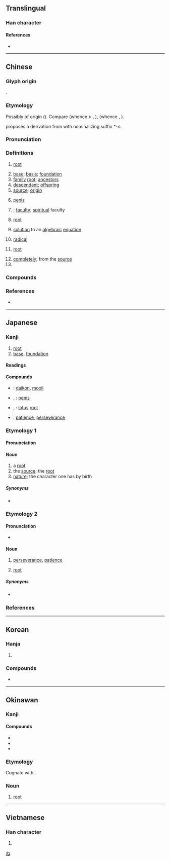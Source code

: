 {{character info}}
==Translingual==

===Han character===
{{Han char|rn=75|rad=木|as=06|sn=10|four=47932|canj=DAV|ids=⿰木艮}}

====References====
* {{Han ref|kx=0524.070|dkj=14745|dj=0912.090|hdz=21208.020|uh=6839|ud=26681|bh=AEDA|bd=44762}}

----

==Chinese==
{{zh-forms}}

===Glyph origin===
{{Han etym}}
{{Han compound|木|艮|ls=psc|c1=s|c2=p}}.

===Etymology===
Possibly of {{der|zh|aav}} origin ({{zh-ref|Schuessler, 2007}}). Compare {{cog|mkh-pro|*(d)kər||tree, plant}} (whence {{cog|mkh-vie-pro|*kəl}} > {{cog|vi|cây}}, {{cog|mtq|câl}}), {{m|mkh-pro|*d₂gəl ~ d₂g(əə)l||trunk; stump}} (whence {{cog|km|គល់||stump; floating log}}, {{w|Monic languages|Proto-Monic}} {{m|und|*t(l)gəl||stump}}).

{{zh-ref|Smith (2011)}} proposes a derivation from {{och-l|荄|root}} with {{w|redundancy (linguistics)|redundant}} nominalizing suffix ''*-n''.

===Pronunciation===
{{zh-pron
|m=gēn,er=y
|m-s=
|c=gan1
|c-t=
|g=
|h=pfs=kîn
|j=geng1
|mb=gṳ́ing
|md=gṳ̆ng/gŏng
|md_note=gṳ̆ng - vernacular (“root; descendant; base”); gŏng - literary (“source; basis”)
|mn=qz:kern/xm,qz,tp:kun/zz,kh:kin
|mn_note=kern - only Nan'an, Dehua and Yongchun dialects
|mn-t=geng1
|w=1ken
|x=
|mc=y
|oc=y
|ma=y
|cat=n,adv,cls
}}

===Definitions===
{{zh-hanzi}}

# {{lb|zh|botany}} [[root]] {{zh-mw|m:條}}
# [[base]]; [[basis]]; [[foundation]]
# [[family]] [[root]]; [[ancestor]]s
# [[descendant]]; [[offspring]]
# [[source]]; [[origin]]
# {{lb|zh|figurative}} [[penis]] {{zh-mw|m:條}}
# {{lb|zh|Buddhism}} {{w|indriya}}; [[faculty]]; [[spiritual]] faculty
# {{lb|zh|arithmetic}} [[root]]
#: {{zh-syn|方根}}
# {{lb|zh|mathematics}} [[solution]] to an [[algebraic]] [[equation]] {{zh-mw|個}}
# {{lb|zh|chemistry}} [[radical]]
# {{lb|zh|computing}} [[root]]
#: {{zh-x|根 目錄|'''root''' directory}}
#: {{zh-x|根 分區|'''root''' partition}}
# [[completely]]; from the [[source]]
# {{zh-classifier|[[long]], [[slender]] objects, such as [[cigarettes]], [[finger]]s, [[candle]]s, [[rope]]s, and [[guitar]] [[string]]s|cat=y}}

===Compounds===
{{zh-der|根本|根本法|根除|根底|根基|根莖|根據|根據地|根絕|根深蒂固|根式|根特|根音|根由|根源|根治|根狀莖|海蔥根|烏頭根|龍膽根|葛根|蘆根|茅根|主根|二年根|二根|五根|假根|側根|公根|六根|六根清淨|刨根|刨根問底|刨根究底|剗草除根|剪草除根|劣根性|卑爾根|叢塊根|同根|吐根|吐根鹼|呼吸根|命根|命根子|咬定牙根|咬舌根|咬菜根|善根|嚼舌根|嚼菜根|土長根生|城根|埋根|培根|培根論|塊根|墊根兒|墊舌根|壓根兒|大根腳|娼根|字根|存根|孽根|安根子|宿根|密西根州|密西根湖|尋根|尋根問底|尋根究底|山打根|山根|山豆根|平方根|底根兒|引繩批根|引繩排根|性根|意根|慧根|扎根|拔樹尋根|挖牆根|挖老根|掌根|提根兒|搜根剔齒|搜根問底|搜根究底|斬草除根|斷根|斷根絕種|方根|本根|板根|根兒|根兒底下|根刷|根勘|根原|根問|根嗣|根器|根壓|根壯葉茂|根子|根尋|根性|根情|根指數|根插|根數|根朽枝枯|根柢|根株|根椽片瓦|根氣|根深固本|根深柢固|根深葉茂|根生土長|根瘤|根瘤菌|根究|根管治療|根系|根絆|根緣|根腳|根芽|根苗|根菜類|根蒂|根蘗繁殖|根號|根詞|根部|根頭|業根|槃根錯節|樹倒根摧|樹根|歸根|歸根究柢|歸根結柢|氣根|水根|沒根基|沒根藤|深根固本|深根固柢|深根固蒂|混嚼舌根|游談無根|澆梅根|無根水|無根無絆|無根無蒂|無理根|牆根|片瓦根椽|牙根|牙根癢癢|牙根管|獃根|獃根子|獨根孤種|玄根|球根|球根植物|甜根子草|生根|留根|病根|病根兒|百脈根|盤根問底|盤根錯節|直根|票根|禍根|窮根尋葉|窮根究底|立方根|箱根|結根|翦草除根|老樹盤根|老花根|耳根|耳根子|耳根廂|耳根清淨|耳根軟|聽牆根|胚根|胚根鞘|臊根|舌根|舌根音|舌根鼻音|芝草無根|花根|花根本豔|草根大使|菌根|菜根|菜根譚|落地生根|落葉歸根|葉落歸根|蘭根白芷|見肉生根|詞根|語根|起根兒|起根發腳|起根立地|跌根頭|踏地知根|軸根系|辣菜根子|追根究柢|連根拔掉|連根拔起|道根|都根主兒|酸根|重根|鈍根|銀根|錯節盤根|阿根廷|除根|雲根|雷根主義|食用根|高根|鬚根|齒根|屋根|瓦根基|鼻根}}

===References===
* {{R:yue:Hanzi}}

{{zh-cat|Beginning}}

----

==Japanese==

===Kanji===
{{ja-kanji|grade=3|rs=木06}}

# [[root]]
# [[base]], [[foundation]]

====Readings====
{{ja-readings
|goon=こん
|kanon=こん
|kun=ね-
}}

====Compounds====
{{der-top|Compounds}}
* {{ja-r|大%根|だい%こん}}: [[daikon]], [[mooli]]
* {{ja-r|男%根|だん%こん}}, {{ja-r|男%根|なん%こん}}: [[penis]]
* {{ja-r|蓮%根|れん%こん}}, {{ja-r|蓮%根|はす%ね}}: [[lotus]] [[root]]
* {{ja-r|根%気|こん%き}}: [[patience]], [[perseverance]]
{{der-bottom}}

===Etymology 1===
{{ja-kanjitab|ね|yomi=k}}

====Pronunciation====
{{ja-pron|yomi=k|ね|acc=1|acc_ref=DJR,NHK}}

====Noun====
{{ja-noun|ね}}

# a [[root]]
# the [[source]]; the [[root]]
# [[nature]]; the character one has by birth

=====Synonyms=====
* {{ja-r|根っ子|ねっこ}}

===Etymology 2===
{{ja-kanjitab|こん|yomi=o}}

====Pronunciation====
{{ja-pron|yomi=o|こん|acc=1|acc_ref=DJR,NHK}}
* {{sense|perseverance, patience}} {{ja-pron|yomi=o|こん|acc=0|acc_ref=NHK}}

====Noun====
{{ja-noun|こん}}

# [[perseverance]], [[patience]]
# {{lb|ja|arithmetic|sort=こん}} [[root]]

=====Synonyms=====
* {{sense|perseverance, patience}} {{ja-r|根%気|こん%き}}

===References===
<references/>

[[Category:ja:Botany|ね]]

----

==Korean==

===Hanja===
{{ko-hanja|뿌리|근}}

# {{hanja form of|근|[[root]]; [[base]]; [[stump]]}}

===Compounds===
* {{l|ko|根源|tr=근원, geunwon}}

----

==Okinawan==

===Kanji===
{{head|ryu|Han characters|hiragana|にー|romaji|nī}}

====Compounds====
{{der-top|Compounds}}
* {{l|ryu|根気|tr=くんち, kunchi|t=perseverance}}
* {{l|ryu|大根|tr=でーくに, dēkuni|t=daikon}}
* {{l|ryu|羽根|tr=はに, hani|t=feather}}
{{der-bottom}}

===Etymology===
Cognate with {{cog|ja|根|tr=ne}}.

===Noun===
{{head|ryu|noun|hiragana|にー|romaji|nī|sort=にい}}

# [[root]]

----

==Vietnamese==

===Han character===
{{vi-hantu|[[căn]], [[cằn]], [[cỗi]]|rs=木06}}

# {{rfdef|vi|sort=木06}}